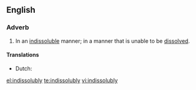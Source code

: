 ==English==

===Adverb===
{{en-adv}}

# In an [[indissoluble]] manner; in a manner that is unable to be [[dissolve]]d.

====Translations====
* Dutch: {{t-|nl|onlosmakelijk}}

[[el:indissolubly]]
[[te:indissolubly]]
[[vi:indissolubly]]